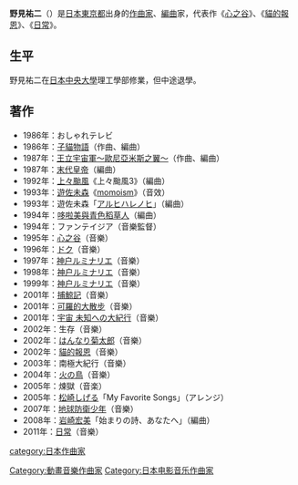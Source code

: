 {{noteTA
|1=zh-cn:心之谷;zh-hk:夢幻街少女;zh-tw:心之谷
|2=zh-cn:猫的报恩;zh-hk:貓之報恩;zh-tw:貓的報恩
}}
{{Japanese|japanese=野見祐二|kana=のみ ゆうじ|romaji=Nomi Yuuji}}
'''野見祐二'''（{{bd|1958年|7月19日||}}）是[[日本|日本]][[東京都|東京都]]出身的[[作曲家|作曲家]]、[[編曲|編曲]]家，代表作《[[心之谷|心之谷]]》、《[[貓的報恩|貓的報恩]]》、《[[日常|日常]]》。

==生平==
野見祐二在[[日本中央大學|日本中央大學]]理工學部修業，但中途退學。

==著作==
*1986年：おしゃれテレビ
*1986年：[[子貓物語|子貓物語]]（作曲、編曲）
*1987年：[[王立宇宙軍|王立宇宙軍～歐尼亞米斯之翼～]]（作曲、編曲）
*1987年：[[末代皇帝_(电影)|末代皇帝]]（編曲）
*1992年：[[上々颱風|上々颱風]]《上々颱風3》（編曲）
*1993年：[[遊佐未森|遊佐未森]]《[[momoism|momoism]]》（音效）
*1993年：遊佐未森「[[アルヒハレノヒ|アルヒハレノヒ]]」（編曲）
*1994年：[[哆啦美與青色稻草人|哆啦美與青色稻草人]]（編曲）
*1994年：ファンテイジア（音樂監督）
*1995年：[[心之谷|心之谷]]（音樂）
*1996年：[[ドク|ドク]]（音樂）
*1997年：[[神户ルミナリエ|神户ルミナリエ]]（音樂）
*1998年：[[神户ルミナリエ|神户ルミナリエ]]（音樂）
*1999年：[[神户ルミナリエ|神户ルミナリエ]]（音樂）
*2001年：[[捕鯨記|捕鯨記]]（音樂）
*2001年：[[可羅的大散步|可羅的大散步]]（音樂）
*2001年：[[宇宙_未知への大紀行|宇宙 未知への大紀行]]（音樂）
*2002年：生存（音樂）
*2002年：[[はんなり菊太郎|はんなり菊太郎]]（音樂）
*2002年：[[貓的報恩|貓的報恩]]（音樂）
*2003年：南極大紀行（音樂）
*2004年：[[火の鳥|火の鳥]]（音樂）
*2005年：煉獄（音楽）
*2005年：[[松崎しげる|松崎しげる]]「My Favorite Songs」（アレンジ）
*2007年：[[地球防衛少年|地球防衛少年]]（音樂）
*2008年：[[岩崎宏美|岩崎宏美]]「始まりの詩、あなたへ」（編曲）
*2011年：[[日常|日常]]（音樂）

{{Authority control}}
{{Japan-artist-stub}}
{{DEFAULTSORT:Nomi Yuuji}}
[[category:日本作曲家|category:日本作曲家]]
[[Category:動畫音樂作曲家|Category:動畫音樂作曲家]]
[[Category:日本电影音乐作曲家|Category:日本电影音乐作曲家]]